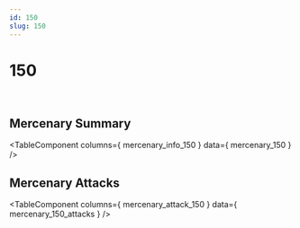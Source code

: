 ```yaml
---
id: 150
slug: 150
---
```



# 150

<div style = {{ display: "flex" }}>
    <Image img={require('@site/static/img/mercenaries/illust/thum_char_view_n_150.jpg')}/>
    <Image img={require('@site/static/img/mercenaries/illust/thum_char_view_o_150.jpg')}/>
</div>

## Mercenary Summary

<TableComponent
  columns={ mercenary_info_150 }
  data={ mercenary_150 }
/>

## Mercenary Attacks

<TableComponent
  columns={ mercenary_attack_150 }
  data={ mercenary_150_attacks }
/>